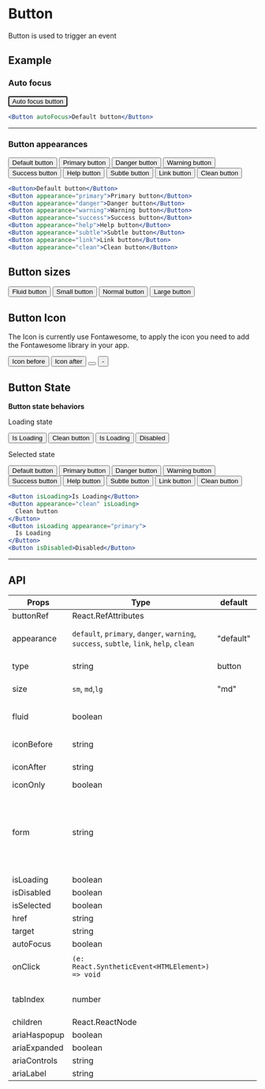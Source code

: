 
# Button

Button is used to trigger an event

## Example

### Auto focus

<Button autoFocus>Auto focus button</Button>

```jsx
<Button autoFocus>Default button</Button>
```

---

### Button appearances

<ButtonGroup>
  <Button>Default button</Button>
  <Button appearance="primary">Primary button</Button>
  <Button appearance="danger">Danger button</Button>
  <Button appearance="warning">Warning button</Button>
  <Button appearance="success">Success button</Button>
  <Button appearance="help">Help button</Button>
</ButtonGroup>
<Box m={2} />
<ButtonGroup>
  <Button appearance="subtle">Subtle button</Button>
  <Button appearance="link">Link button</Button>
  <Button appearance="clean">Clean button</Button>
</ButtonGroup>

```jsx
<Button>Default button</Button>
<Button appearance="primary">Primary button</Button>
<Button appearance="danger">Danger button</Button>
<Button appearance="warning">Warning button</Button>
<Button appearance="success">Success button</Button>
<Button appearance="help">Help button</Button>
<Button appearance="subtle">Subtle button</Button>
<Button appearance="link">Link button</Button>
<Button appearance="clean">Clean button</Button>
```

## Button sizes

<Button appearance="primary" fluid>
  Fluid button
</Button>
<Box m={2} />
<ButtonGroup>
  <Button size="sm">Small button</Button>
  <Button size="md">Normal button</Button>
  <Button size="lg">Large button</Button>
</ButtonGroup>

## Button Icon

The Icon is currently use Fontawesome, to apply the icon you need to
add the Fontawesome library in your app.

<ButtonGroup>
  <Button size="sm" iconBefore="fas fa-car">
    Icon before
  </Button>
  <Button size="sm" iconAfter="fas fa-car">
    Icon after
  </Button>
  <Button size="sm" iconBefore="fas fa-car" iconOnly></Button>
  <Button size="sm">-</Button>
</ButtonGroup>

## Button State

**Button state behaviors**

Loading state

<ButtonGroup>
  <Button isLoading>Is Loading</Button>
  <Button appearance="clean" isLoading>
    Clean button
  </Button>
  <Button isLoading appearance="primary">
    Is Loading
  </Button>
  <Button isDisabled>Disabled</Button>
</ButtonGroup>
<Box m={2} />

Selected state

<ButtonGroup>
  <Button isSelected>Default button</Button>
  <Button isSelected appearance="primary">
    Primary button
  </Button>
  <Button isSelected appearance="danger">
    Danger button
  </Button>
  <Button isSelected appearance="warning">
    Warning button
  </Button>
  <Button isSelected appearance="success">
    Success button
  </Button>
</ButtonGroup>
<Box m={2} />
<ButtonGroup>
  <Button isSelected appearance="help">
    Help button
  </Button>
  <Button isSelected appearance="subtle">
    Subtle button
  </Button>
  <Button isSelected appearance="link">
    Link button
  </Button>
  <Button isSelected appearance="clean">
    Clean button
  </Button>
</ButtonGroup>

```jsx
<Button isLoading>Is Loading</Button>
<Button appearance="clean" isLoading>
  Clean button
</Button>
<Button isLoading appearance="primary">
  Is Loading
</Button>
<Button isDisabled>Disabled</Button>
```

---

## API

| Props        | Type                                                                                    | default   | description                                                          |
| ------------ | --------------------------------------------------------------------------------------- | --------- | -------------------------------------------------------------------- |
| buttonRef    | React.RefAttributes                                                                     |           | button ref                                                           |
| appearance   | `default`, `primary`, `danger`, `warning`, `success`, `subtle`, `link`, `help`, `clean` | "default" | applied style of button                                              |
| type         | string                                                                                  | button    | button type attribute                                                |
| size         | `sm`, `md`,`lg`                                                                         | "md"      | button size style                                                    |
| fluid        | boolean                                                                                 |           | full width style button                                              |
| iconBefore   | string                                                                                  |           | icon before text name                                                |
| iconAfter    | string                                                                                  |           | icon after text name                                                 |
| iconOnly     | boolean                                                                                 |           |                                                                      |
| form         | string                                                                                  |           | Name property of a linked form that the button submits when clicked. |
| isLoading    | boolean                                                                                 |           |                                                                      |
| isDisabled   | boolean                                                                                 |           |                                                                      |
| isSelected   | boolean                                                                                 |           |                                                                      |
| href         | string                                                                                  |           |                                                                      |
| target       | string                                                                                  |           |                                                                      |
| autoFocus    | boolean                                                                                 |           |                                                                      |
| onClick      | `(e: React.SyntheticEvent<HTMLElement>) => void`                                        |           | click on button event                                                |
| tabIndex     | number                                                                                  |           | aria tabindex attribute                                              |
| children     | React.ReactNode                                                                         |           |                                                                      |
| ariaHaspopup | boolean                                                                                 |           |                                                                      |
| ariaExpanded | boolean                                                                                 |           |                                                                      |
| ariaControls | string                                                                                  |           |                                                                      |
| ariaLabel    | string                                                                                  |           |                                                                      |
